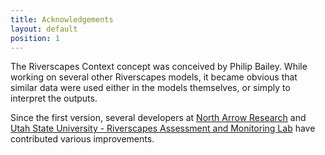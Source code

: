 ```yaml
---
title: Acknowledgements
layout: default
position: 1
---
```


The Riverscapes Context concept was conceived by Philip Bailey. While working on several other Riverscapes models, it became obvious that similar data were used either in the models themselves, or simply to interpret the outputs.

Since the first version, several developers at [North Arrow Research](https://northarrowresearch.com) and [Utah State University - Riverscapes Assessment and Monitoring Lab](https://data.riverscapes.net/o/a52b8094-7a1d-4171-955c-ad30ae935296/) have contributed various improvements.